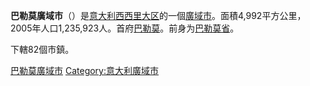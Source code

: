 {{Infobox_ProvinceIT |
  fullname              = Città metropolitana di Palermo |
  name                  =  |
  image_map             = Palermo in Italy.svg |
  image_shield          = Provincia di Palermo-Stemma.svg |
  shield_size           =  |
  region                = [[西西里岛|西西里大区]] |
  capital               = [[巴勒莫|巴勒莫]] |
  commune               = 82 |
  area                  = 4,992 |
  population_as_of      = 2004年 |
  population            = 1,235,923 |
  populationdensity     = 248 |
  vehicle               = PA|
  postal_code           = 90010, 90010-90035, 90037-90049, 90100|
  telephone_prefix      = 091, 0921, 0924|
  ISTAT                 = 082|
  president             = Leoluca Orlando |
}}
'''巴勒莫廣域市'''（{{lang-it|Città metropolitana di Palermo}}）是[[意大利|意大利]][[西西里岛|西西里大区]]的一個[[广域市_(意大利)|廣域市]]。面積4,992平方公里，2005年人口1,235,923人。首府[[巴勒莫|巴勒莫]]。前身为[[巴勒莫省|巴勒莫省]]。

下轄82個市鎮。

{{Sicily}}
{{巴勒莫省市镇|nocat=yes}}

{{Authority control}}
[[Category:巴勒莫廣域市|]]
[[Category:意大利廣域市|Category:意大利廣域市]]
